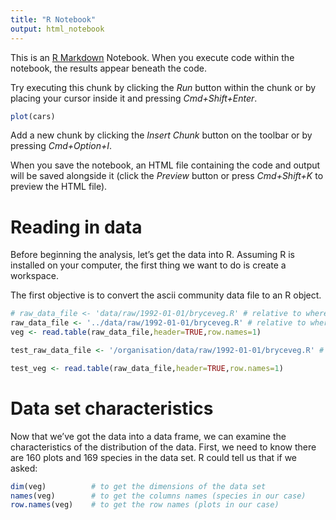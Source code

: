 ```yaml
---
title: "R Notebook"
output: html_notebook
---
```


This is an [R Markdown](http://rmarkdown.rstudio.com) Notebook. When you execute code within the notebook, the results appear beneath the code. 

Try executing this chunk by clicking the *Run* button within the chunk or by placing your cursor inside it and pressing *Cmd+Shift+Enter*. 

```r
plot(cars)
```

Add a new chunk by clicking the *Insert Chunk* button on the toolbar or by pressing *Cmd+Option+I*.

When you save the notebook, an HTML file containing the code and output will be saved alongside it (click the *Preview* button or press *Cmd+Shift+K* to preview the HTML file).

# Reading in data

Before beginning the analysis, let's get the data into R. Assuming R is installed on your computer, the first thing we want to do is create a workspace. 

The first objective is to convert the ascii community data file to an R object. 

```r
# raw_data_file <- 'data/raw/1992-01-01/bryceveg.R' # relative to where the project .Rproj file is!
raw_data_file <- '../data/raw/1992-01-01/bryceveg.R' # relative to where the .Rmd file is!
veg <- read.table(raw_data_file,header=TRUE,row.names=1)
```

```r
test_raw_data_file <- '/organisation/data/raw/1992-01-01/bryceveg.R' # absolute path based on where the project .Rproj file is!

test_veg <- read.table(raw_data_file,header=TRUE,row.names=1)
```

# Data set characteristics
Now that we've got the data into a data frame, we can examine the characteristics of the distribution of the data. First, we need to know there are 160 plots and 169 species in the data set. R could tell us that if we asked:

```r
dim(veg)          # to get the dimensions of the data set
names(veg)        # to get the columns names (species in our case)
row.names(veg)    # to get the row names (plots in our case)
```
